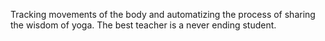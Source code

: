 Tracking movements of the body and automatizing the process of sharing the wisdom of yoga.
The best teacher is a never ending student.
